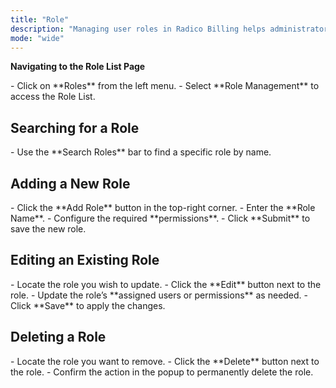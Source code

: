 ```yaml
---
title: "Role"
description: "Managing user roles in Radico Billing helps administrators assign permissions efficiently. Follow these simple steps to create, edit, and manage roles with ease."
mode: "wide"
---
```


**Navigating to the Role List Page**

<Steps>
  <Step title="Open Role List">
    - Click on **Roles** from the left menu.
    - Select **Role Management** to access the Role List.
  </Step>
</Steps>

## **Searching for a Role**

<Steps>
  <Step title="Search Roles">
    - Use the **Search Roles** bar to find a specific role by name.
  </Step>
</Steps>

## **Adding a New Role**

<Steps>
  <Step title="Open Add Role Screen">
    - Click the **Add Role** button in the top-right corner.
  </Step>
  <Step title="Enter Role Details">
    - Enter the **Role Name**.
    - Configure the required **permissions**.
  </Step>
  <Step title="Save Role">
    - Click **Submit** to save the new role.
  </Step>
</Steps>

## **Editing an Existing Role**

<Steps>
  <Step title="Locate and Edit Role">
    - Locate the role you wish to update.
    - Click the **Edit** button next to the role.
  </Step>
  <Step title="Modify Role Details">
    - Update the role’s **assigned users or permissions** as needed.
  </Step>
  <Step title="Save Changes">
    - Click **Save** to apply the changes.
  </Step>
</Steps>

## **Deleting a Role**

<Steps>
  <Step title="Locate the Role to Delete">
    - Locate the role you want to remove.
    - Click the **Delete** button next to the role.
  </Step>
  <Step title="Confirm Deletion">
    - Confirm the action in the popup to permanently delete the role.
  </Step>
</Steps>